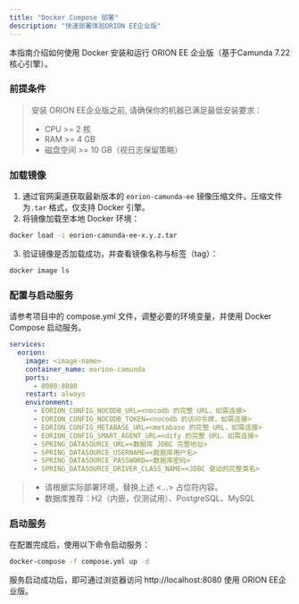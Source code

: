 ```yaml
---
title: "Docker Compose 部署"
description: "快速部署体验ORION EE企业版"
---
```


本指南介绍如何使用 Docker 安装和运行 ORION EE 企业版（基于Camunda 7.22核心引擎）。

### **前提条件**

> 安装 ORION EE企业版之前, 请确保你的机器已满足最低安装要求：
>
> - CPU \>= 2 核
> - RAM \>= 4 GB
> - 磁盘空间 \>= 10 GB（视日志保留策略）

### 加载镜像

1. 通过官网渠道获取最新版本的 `eorion-camunda-ee` 镜像压缩文件。压缩文件为`.tar` 格式，仅支持 Docker 引擎。
2. 将镜像加载至本地 Docker 环境：

```bash
docker load -i eorion-camunda-ee-x.y.z.tar
```

3. 验证镜像是否加载成功，并查看镜像名称与标签（tag）：

```bash
docker image ls
```

### 配置与启动服务

请参考项目中的 compose.yml 文件，调整必要的环境变量，并使用 Docker Compose 启动服务。

```yaml
services:
  eorion:
    image: <image-name>
    container_name: eorion-camunda
    ports:
      - 8080:8080
    restart: always
    environment:
      - EORION_CONFIG_NOCODB_URL=<nocodb 的完整 URL，如需连接>
      - EORION_CONFIG_NOCODB_TOKEN=<nocodb 的访问令牌，如需连接>
      - EORION_CONFIG_METABASE_URL=<metabase 的完整 URL，如需连接>
      - EORION_CONFIG_SMART_AGENT_URL=<dify 的完整 URL，如需连接>
      - SPRING_DATASOURCE_URL=<数据库 JDBC 完整地址>
      - SPRING_DATASOURCE_USERNAME=<数据库用户名>
      - SPRING_DATASOURCE_PASSWORD=<数据库密码>
      - SPRING_DATASOURCE_DRIVER_CLASS_NAME=<JDBC 驱动的完整类名>
```

> - 请根据实际部署环境，替换上述 \<...\> 占位符内容。
> - 数据库推荐：H2（内嵌，仅测试用）、PostgreSQL、MySQL

### 启动服务

在配置完成后，使用以下命令启动服务：

```bash
docker-compose -f compose.yml up -d
```

服务启动成功后，即可通过浏览器访问 http://localhost:8080 使用 ORION EE企业版。
